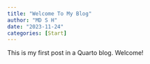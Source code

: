 ```yaml
---
title: "Welcome To My Blog"
author: "MD S H"
date: "2023-11-24"
categories: [Start]
---
```


This is my first post in a Quarto blog. Welcome!
